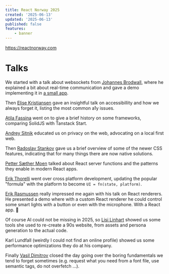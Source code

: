 ```yaml
---
title: React Norway 2025
created: '2025-06-13'
updated: '2025-06-13'
published: false
features:
    - banner
---
```


https://reactnorway.com

# Talks

We started with a talk about websockets from [Johannes Brodwall](https://github.com/jhannes), where he explained a bit about real-time communication and gave a demo implementing it in [a small app](https://github.com/jhannes/event-sourced-websockets).

Then [Elise Kristiansen](https://frkfrontend.no) gave an insightful talk on accessibillity and how we always forget it, listing the most common a1y issues.

[Atila Fassina](https://atila.io) went on to give a brief history on some frameworks, comparing SolidJS with Tanstack Start.

[Andrey Sitnik](https://sitnik.ru/en) educated us on privacy on the web, advocating on a local first web.

Then [Radoslav Stankov](https://rstankov.com) gave us a brief overview of some of the newer CSS features, indicating that for many things there are now native solutions.

[Petter Sæther Moen](https://cv.pmoen.me) talked about React server functions and the patterns they enable in modern React apps.

[Erik Thorelli](https://github.com/esthor) went over cross platform development, updating the popular "formula" with the platform to become `UI = fn(state, platform)`.

[Erik Rasmussen](https://erikras.com) really impressed me again with his talk on React renderers. He presented a demo where with a custom React renderer he could control some smart lights with a button or even with the microphone. With a React app. 🤯

Of course AI could not be missing in 2025, so [Lisi Linhart](https://lisilinhart.info) showed us some tools she used to re-create a 90s website, from assets and persona generation to the actual code.

Karl Lundfall (weirdly I could not find an online profile) showed us some performance optimizations they do at his company.

Finally [Vasil Dimitrov](https://github.com/vydimitrov) closed the day going over the boring fundamentals we tend to forget sometimes (e.g. request what you need from a font file, use semantic tags, do not overfetch ...).
